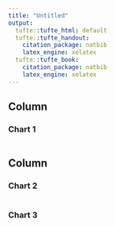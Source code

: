 ```yaml
---
title: "Untitled"
output:
  tufte::tufte_html: default
  tufte::tufte_handout:
    citation_package: natbib
    latex_engine: xelatex
  tufte::tufte_book:
    citation_package: natbib
    latex_engine: xelatex
---
```



    
Column {data-width=600}
-------------------------------------

### Chart 1

```r
```
   
Column {data-width=400}
-------------------------------------

### Chart 2

```r

```   
 
### Chart 3
    
```r

```